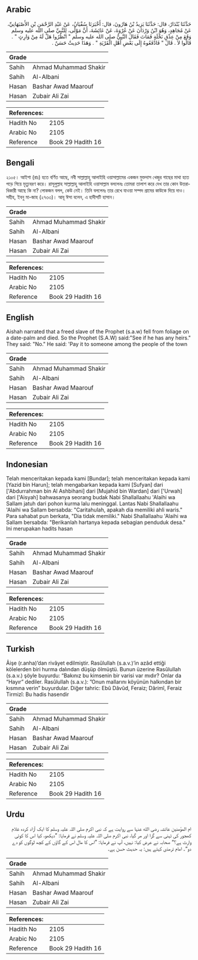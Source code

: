 ## Arabic


<div dir="rtl" lang="ar" style={{fontSize:'larger',backgroundColor:'#f8f9fa',padding:20}}>
حَدَّثَنَا بُنْدَارٌ، قال: حَدَّثَنَا يَزِيدُ بْنُ هَارُونَ، قال: أَخْبَرَنَا سُفْيَانُ، عَنْ عَبْدِ الرَّحْمَنِ بْنِ الأَصْبَهَانِيِّ، عَنْ مُجَاهِدٍ، وَهُوَ ابْنُ وَرْدَانَ عَنْ عُرْوَةَ، عَنْ عَائِشَةَ، أَنَّ مَوْلًى، لِلنَّبِيِّ صلى الله عليه وسلم وَقَعَ مِنْ عِذْقِ نَخْلَةٍ فَمَاتَ فَقَالَ النَّبِيُّ صلى الله عليه وسلم ‏"‏ انْظُرُوا هَلْ لَهُ مِنْ وَارِثٍ ‏"‏ ‏.‏ قَالُوا لاَ ‏.‏ قَالَ ‏"‏ فَادْفَعُوهُ إِلَى بَعْضِ أَهْلِ الْقَرْيَةِ ‏"‏ ‏.‏ وَهَذَا حَدِيثٌ حَسَنٌ ‏.‏
</div>
<div style={{backgroundColor:'#f8f9fa',padding:20, marginBottom: 10}}><table> <thead> <tr> <th>Grade</th> <th></th> </tr> </thead> <tbody> <tr><td>Sahih</td><td>Ahmad Muhammad Shakir</td></tr><tr><td>Sahih</td><td>Al-Albani</td></tr><tr><td>Hasan</td><td>Bashar Awad Maarouf</td></tr><tr><td>Hasan</td><td>Zubair Ali Zai</td></tr></tbody></table><table> <thead> <tr> <th>References:</th> <th></th> </tr> </thead> <tbody><tr><td>Hadith No</td><td>2105</td></tr><tr><td>Arabic No</td><td>2105</td></tr><tr><td>Reference</td><td>Book 29 Hadith 16</td></tr></tbody></table></div>

## Bengali


<div dir="ltr" lang="bn" style={{fontSize:'larger',backgroundColor:'#f8f9fa',padding:20}}>
২১০৫। আইশা (রাঃ) হতে বর্ণিত আছে, নবী সাল্লাল্লাহু আলাইহি ওয়াসাল্লামের একজন মুক্তদাস খেজুর গাছের মাথা হতে পড়ে গিয়ে মৃত্যুবরণ করে। রাসূলুল্লাহ সাল্লাল্লাহু আলাইহি ওয়াসাল্লাম বললেনঃ তোমরা তালাশ করে দেখ তার কোন উত্তরাধিকারী আছে কি না? লোকজন বলল, কেউ নেই। তিনি বললেনঃ তার রেখে যাওয়া সম্পদ গ্রামের কাউকে দিয়ে দাও। সহীহ, ইবনু মা-জাহ (২৭৩৩)। আবূ ঈসা বলেন, এ হাদীসটি হাসান।
</div>
<div style={{backgroundColor:'#f8f9fa',padding:20, marginBottom: 10}}><table> <thead> <tr> <th>Grade</th> <th></th> </tr> </thead> <tbody> <tr><td>Sahih</td><td>Ahmad Muhammad Shakir</td></tr><tr><td>Sahih</td><td>Al-Albani</td></tr><tr><td>Hasan</td><td>Bashar Awad Maarouf</td></tr><tr><td>Hasan</td><td>Zubair Ali Zai</td></tr></tbody></table><table> <thead> <tr> <th>References:</th> <th></th> </tr> </thead> <tbody><tr><td>Hadith No</td><td>2105</td></tr><tr><td>Arabic No</td><td>2105</td></tr><tr><td>Reference</td><td>Book 29 Hadith 16</td></tr></tbody></table></div>

## English


<div dir="ltr" lang="en" style={{fontSize:'larger',backgroundColor:'#f8f9fa',padding:20}}>
Aishah narrated that a freed slave of the Prophet (s.a.w) fell from foliage on a date-palm and died. So the Prophet (S.A.W) said:"See if he has any heirs." They said: "No." He said: 'Pay it to someone among the people of the town
</div>
<div style={{backgroundColor:'#f8f9fa',padding:20, marginBottom: 10}}><table> <thead> <tr> <th>Grade</th> <th></th> </tr> </thead> <tbody> <tr><td>Sahih</td><td>Ahmad Muhammad Shakir</td></tr><tr><td>Sahih</td><td>Al-Albani</td></tr><tr><td>Hasan</td><td>Bashar Awad Maarouf</td></tr><tr><td>Hasan</td><td>Zubair Ali Zai</td></tr></tbody></table><table> <thead> <tr> <th>References:</th> <th></th> </tr> </thead> <tbody><tr><td>Hadith No</td><td>2105</td></tr><tr><td>Arabic No</td><td>2105</td></tr><tr><td>Reference</td><td>Book 29 Hadith 16</td></tr></tbody></table></div>

## Indonesian


<div dir="ltr" lang="id" style={{fontSize:'larger',backgroundColor:'#f8f9fa',padding:20}}>
Telah menceritakan kepada kami [Bundar]; telah menceritakan kepada kami [Yazid bin Harun]; telah mengabarkan kepada kami [Sufyan] dari ['Abdurrahman bin Al Ashbihani] dari [Mujahid bin Wardan] dari ['Urwah] dari ['Aisyah] bahwasanya seorang budak Nabi Shallallaahu 'Alaihi wa Sallam jatuh dari pohon kurma lalu meninggal. Lantas Nabi Shallallaahu 'Alaihi wa Sallam bersabda: "Caritahulah, apakah dia memiliki ahli waris." Para sahabat pun berkata, "Dia tidak memiliki." Nabi Shallallaahu 'Alaihi wa Sallam bersabda: "Berikanlah hartanya kepada sebagian penduduk desa." Ini merupakan hadits hasan
</div>
<div style={{backgroundColor:'#f8f9fa',padding:20, marginBottom: 10}}><table> <thead> <tr> <th>Grade</th> <th></th> </tr> </thead> <tbody> <tr><td>Sahih</td><td>Ahmad Muhammad Shakir</td></tr><tr><td>Sahih</td><td>Al-Albani</td></tr><tr><td>Hasan</td><td>Bashar Awad Maarouf</td></tr><tr><td>Hasan</td><td>Zubair Ali Zai</td></tr></tbody></table><table> <thead> <tr> <th>References:</th> <th></th> </tr> </thead> <tbody><tr><td>Hadith No</td><td>2105</td></tr><tr><td>Arabic No</td><td>2105</td></tr><tr><td>Reference</td><td>Book 29 Hadith 16</td></tr></tbody></table></div>

## Turkish


<div dir="ltr" lang="tr" style={{fontSize:'larger',backgroundColor:'#f8f9fa',padding:20}}>
Âişe (r.anha)’dan rivâyet edilmiştir. Rasûlullah (s.a.v.)’in azâd ettiği kölelerden biri hurma dalından düşüp ölmüştü. Bunun üzerine Rasûlullah (s.a.v.) şöyle buyurdu: “Bakınız bu kimsenin bir varisi var mıdır? Onlar da “Hayır” dediler. Rasûlullah (s.a.v.): ”Onun mallarını köyünün halkından bir kısmına verin” buyurdular. Diğer tahric: Ebû Dâvûd, Feraiz; Dârimî, Feraiz Tirmizî: Bu hadis hasendir
</div>
<div style={{backgroundColor:'#f8f9fa',padding:20, marginBottom: 10}}><table> <thead> <tr> <th>Grade</th> <th></th> </tr> </thead> <tbody> <tr><td>Sahih</td><td>Ahmad Muhammad Shakir</td></tr><tr><td>Sahih</td><td>Al-Albani</td></tr><tr><td>Hasan</td><td>Bashar Awad Maarouf</td></tr><tr><td>Hasan</td><td>Zubair Ali Zai</td></tr></tbody></table><table> <thead> <tr> <th>References:</th> <th></th> </tr> </thead> <tbody><tr><td>Hadith No</td><td>2105</td></tr><tr><td>Arabic No</td><td>2105</td></tr><tr><td>Reference</td><td>Book 29 Hadith 16</td></tr></tbody></table></div>

## Urdu


<div dir="rtl" lang="ur" style={{fontSize:'larger',backgroundColor:'#f8f9fa',padding:20}}>
ام المؤمنین عائشہ رضی الله عنہا سے روایت ہے کہ نبی اکرم صلی اللہ علیہ وسلم کا ایک آزاد کردہ غلام کھجور کی ٹہنی سے گرا اور مر گیا، نبی اکرم صلی اللہ علیہ وسلم نے فرمایا: ”دیکھو، کیا اس کا کوئی وارث ہے؟“ صحابہ نے عرض کیا: نہیں، آپ نے فرمایا: ”اس کا مال اس کے گاؤں کے کچھ لوگوں کو دے دو“۔ امام ترمذی کہتے ہیں: یہ حدیث حسن ہے۔
</div>
<div style={{backgroundColor:'#f8f9fa',padding:20, marginBottom: 10}}><table> <thead> <tr> <th>Grade</th> <th></th> </tr> </thead> <tbody> <tr><td>Sahih</td><td>Ahmad Muhammad Shakir</td></tr><tr><td>Sahih</td><td>Al-Albani</td></tr><tr><td>Hasan</td><td>Bashar Awad Maarouf</td></tr><tr><td>Hasan</td><td>Zubair Ali Zai</td></tr></tbody></table><table> <thead> <tr> <th>References:</th> <th></th> </tr> </thead> <tbody><tr><td>Hadith No</td><td>2105</td></tr><tr><td>Arabic No</td><td>2105</td></tr><tr><td>Reference</td><td>Book 29 Hadith 16</td></tr></tbody></table></div>